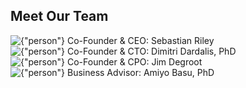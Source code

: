 ## Meet Our Team


<div className={"nx-w-full nx-flex nx-flex-col nx-justify-center nx-pt-12 nx-gap-4"}>
    <div className={"nx-flex nx-flex-col nx-items-center"}>
        <Image
            className={""}
            priority
            src={member}
            alt={"person"}
        />
        Co-Founder & CEO: Sebastian Riley
    </div>
    <div className={"nx-flex nx-flex-col nx-items-center"}>
        <Image
            priority
            src={member2}
            alt={"person"}
        />
        Co-Founder & CTO: Dimitri Dardalis, PhD
    </div>
    <div className={"nx-flex nx-flex-col nx-items-center"}>
        <Image
            priority
            src={member3}
            alt={"person"}
            width={150}
            height={170}
            style={{width: "150px", height: "170px"}}
        />
        Co-Founder & CPO: Jim Degroot
    </div>
    <div className={"nx-flex nx-flex-col nx-items-center"}>
        <Image
            priority
            src={member4}
            alt={"person"}
        />
        Business Advisor: Amiyo Basu, PhD
    </div>
</div>